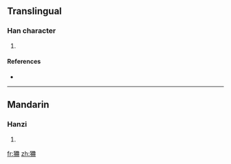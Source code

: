 ==Translingual==

===Han character===
{{Han char|rn=94|rad=犬|as=06|sn=9|four=4725<sub>0</sub>|canj=大竹月廿廿 (KHBTT)}}

# {{defn|Han|sort=犬06}}

====References====
* {{Han ref|kx=0710.230|dkj=20380|dj=1122.210|hdz=21344.040|uh=72E6|ud=29414|bh=CFC4|bd=53188}}

----

==Mandarin==

===Hanzi===
{{cmn-hanzi|pin=[[kuài]] ([[kuai4]]), [[shān]] ([[shan1]])|wg=k'uai<sup>4</sup>, shan<sup>1</sup>}}

# {{defn|Mandarin}}

[[fr:狦]]
[[zh:狦]]